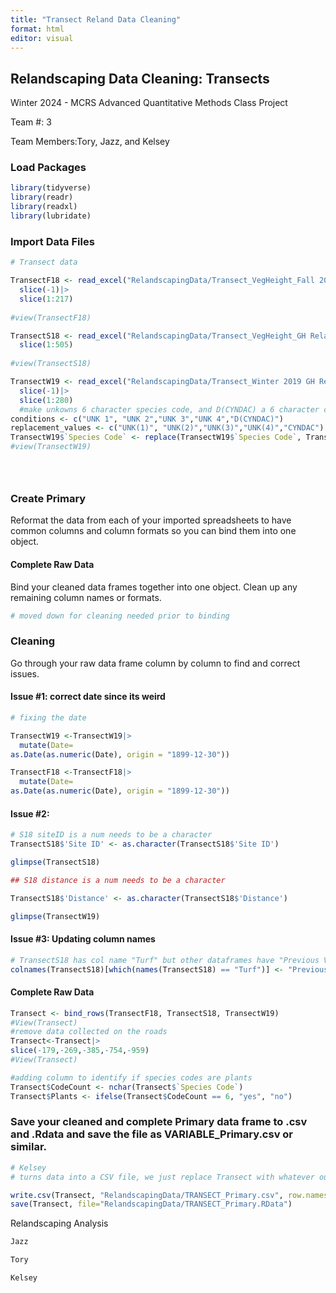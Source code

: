 ```yaml
---
title: "Transect Reland Data Cleaning"
format: html
editor: visual
---
```


## Relandscaping Data Cleaning: Transects

Winter 2024 - MCRS Advanced Quantitative Methods Class Project

Team #: 3

Team Members:Tory, Jazz, and Kelsey

### Load Packages

```r
library(tidyverse)
library(readr)
library(readxl)
library(lubridate)

```

### Import Data Files

```r

# Transect data

TransectF18 <- read_excel("RelandscapingData/Transect_VegHeight_Fall 2018 GH Relandscaping Transect Data.xlsx", sheet = 2) |> 
  slice(-1)|>
  slice(1:217)
  
#view(TransectF18) 

TransectS18 <- read_excel("RelandscapingData/Transect_VegHeight_GH Relandscaping Transect Data_Jun2018.xlsx", sheet = 2 )|>
  slice(1:505)
  
#view(TransectS18)

TransectW19 <- read_excel("RelandscapingData/Transect_Winter 2019 GH Relandscaping Transect Data.xlsx") |> 
  slice(-1)|>
  slice(1:280)
  #make unkowns 6 character species code, and D(CYNDAC) a 6 character code
conditions <- c("UNK 1", "UNK 2","UNK 3","UNK 4","D(CYNDAC)")
replacement_values <- c("UNK(1)", "UNK(2)","UNK(3)","UNK(4)","CYNDAC")
TransectW19$`Species Code` <- replace(TransectW19$`Species Code`, TransectW19$`Species Code` %in% conditions, replacement_values)
#view(TransectW19) 





```

### Create Primary

Reformat the data from each of your imported spreadsheets to have common columns and column formats so you can bind them into one object.

#### Complete Raw Data

Bind your cleaned data frames together into one object. Clean up any remaining column names or formats.

```r
# moved down for cleaning needed prior to binding
```

### Cleaning

Go through your raw data frame column by column to find and correct issues.

#### Issue #1: correct date since its weird

```r
# fixing the date

TransectW19 <-TransectW19|>
  mutate(Date=
as.Date(as.numeric(Date), origin = "1899-12-30"))

TransectF18 <-TransectF18|>
  mutate(Date=
as.Date(as.numeric(Date), origin = "1899-12-30"))

```

#### Issue #2:

```r
# S18 siteID is a num needs to be a character
TransectS18$'Site ID' <- as.character(TransectS18$'Site ID')

glimpse(TransectS18)

## S18 distance is a num needs to be a character

TransectS18$'Distance' <- as.character(TransectS18$'Distance')

glimpse(TransectW19)

```

#### Issue #3: Updating column names

```r
# TransectS18 has col name "Turf" but other dataframes have "Previous Veg."
colnames(TransectS18)[which(names(TransectS18) == "Turf")] <- "Previous Veg."
```

#### Complete Raw Data

```r
Transect <- bind_rows(TransectF18, TransectS18, TransectW19)
#View(Transect)
#remove data collected on the roads
Transect<-Transect|>
slice(-179,-269,-385,-754,-959)
#View(Transect)

#adding column to identify if species codes are plants
Transect$CodeCount <- nchar(Transect$`Species Code`)
Transect$Plants <- ifelse(Transect$CodeCount == 6, "yes", "no")

```

### Save your cleaned and complete Primary data frame to .csv and .Rdata and save the file as VARIABLE_Primary.csv or similar.

```r
# Kelsey 
# turns data into a CSV file, we just replace Transect with whatever our final data set is named 

write.csv(Transect, "RelandscapingData/TRANSECT_Primary.csv", row.names = FALSE)
save(Transect, file="RelandscapingData/TRANSECT_Primary.RData")
```

Relandscaping Analysis

```r
Jazz 
```

```r
Tory
```

```r
Kelsey
```
